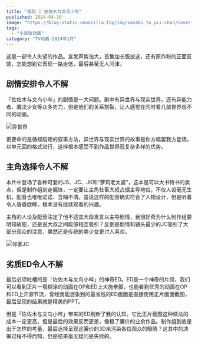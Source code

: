 ```yaml
---
title: "观影 | 佐佐木与文鸟小哔"
published: 2024-04-16
image: "https://blog-static.xeonzilla.top/img/sasaki_to_pii-chan/cover.avif"
tags:
  - "小说改动画"
category: "TV动画-2024年1月"
---
```

这是一部令人失望的作品。宣发声势浩大，首集加长版放送，还有原作粉的正面反馈，怎能想到它表现一路走低，最后甚至无人问津。

## 剧情安排令人不解
「佐佐木与文鸟小哔」的剧情是一大问题。剧中有异世界与现实世界，还有异能力者、魔法少女等众多势力，但是他们的关系割裂，让人感觉在同时看几部世界观不同的动画。

![异世界](https://blog-static.xeonzilla.top/img/sasaki_to_pii-chan/01.avif "异世界")

更要命的是循规蹈矩的叙事方法，异世界与现实世界的故事是你方唱罢我方登场，以单元回的格式进行，这样根本感受不到作品世界观复杂多样的优势。

## 主角选择令人不解
本片中登场了各种可爱的JS、JC、JK和“萝莉老太婆”，这本是可以大书特书的卖点，但是制作组剑走偏锋，一定要让主角社畜大叔占据主导地位，不仅人设毫无生机，配音也唯唯诺诺、含糊不清。虽说这样的配音确实符合了人物设计，但是听着令人昏昏欲睡，根本没有继续观看的兴趣。

主角的人设及配音注定了他不适宜大段发言以主导剧情，我很好奇为什么制作组要明知故犯，还是说大叔之间能够相互吸引？反倒是剧情和镜头最少的JC吸引了大部分观众的注意，果然还是传统的美少女更讨人喜欢。

![邻家JC](https://blog-static.xeonzilla.top/img/sasaki_to_pii-chan/02.avif "邻家JC")

## 劣质ED令人不解
最后必须吐槽的是「佐佐木与文鸟小哔」的神奇ED。ED是一个神奇的片段，我们可以看到正片一塌糊涂的动画在OP和ED上大施拳脚，也能看到优秀的动画在OP和ED上开源节流，曾经我能想象到的最省钱的ED画面是直接使用正片画面截图，最后呈现的结果就是精美的PPT。

但是「佐佐木与文鸟小哔」带来的ED刷新了我的认知。它比正片截图这种做法的成本一定更高，但是最后的效果反而更差，像极了廉价的业余作品。制作组到底是出于怎样的考量，最后选择呈现这廉价的3D来污染各位观众的眼睛？这其中的决策过程不得而知，但是结果毫无疑问是失败的。
